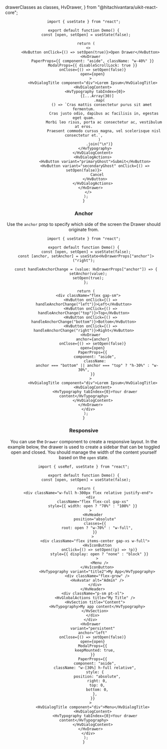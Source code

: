   drawerClasses as classes,
  HvDrawer,
} from "@hitachivantara/uikit-react-core";


<Header params={{ name: "Drawer", classes }} />

```tsx live
import { useState } from "react";

export default function Demo() {
  const [open, setOpen] = useState(false);

  return (
    <>
      <HvButton onClick={() => setOpen(true)}>Open Drawer</HvButton>
      <HvDrawer
        PaperProps={{ component: "aside", className: "w-40%" }}
        ModalProps={{ disableScrollLock: true }}
        onClose={() => setOpen(false)}
        open={open}
      >
        <HvDialogTitle component="div">Lorem Ipsum</HvDialogTitle>
        <HvDialogContent>
          <HvTypography tabIndex={0}>
            {[...Array(30)]
              .map(
                () => `Cras mattis consectetur purus sit amet fermentum.
                  Cras justo odio, dapibus ac facilisis in, egestas eget quam.
                  Morbi leo risus, porta ac consectetur ac, vestibulum at eros.
                  Praesent commodo cursus magna, vel scelerisque nisl consectetur et.`,
              )
              .join("\n")}
          </HvTypography>
        </HvDialogContent>
        <HvDialogActions>
          <HvButton variant="primaryGhost">Submit</HvButton>
          <HvButton variant="secondaryGhost" onClick={() => setOpen(false)}>
            Cancel
          </HvButton>
        </HvDialogActions>
      </HvDrawer>
    </>
  );
}
```

### Anchor

Use the `anchor` prop to specify which side of the screen the Drawer should originate from.

```tsx live
import { useState } from "react";

export default function Demo() {
  const [open, setOpen] = useState(false);
  const [anchor, setAnchor] = useState<HvDrawerProps["anchor"]>("right");

  const handleAnchorChange = (value: HvDrawerProps["anchor"]) => {
    setAnchor(value);
    setOpen(true);
  };

  return (
    <div className="flex gap-sm">
      <HvButton onClick={() => handleAnchorChange("left")}>Left</HvButton>
      <HvButton onClick={() => handleAnchorChange("top")}>Top</HvButton>
      <HvButton onClick={() => handleAnchorChange("bottom")}>Bottom</HvButton>
      <HvButton onClick={() => handleAnchorChange("right")}>Right</HvButton>
      <HvDrawer
        anchor={anchor}
        onClose={() => setOpen(false)}
        open={open}
        PaperProps={{
          component: "aside",
          className:
            anchor === "bottom" || anchor === "top" ? "h-30%" : "w-30%",
        }}
      >
        <HvDialogTitle component="div">Lorem Ipsum</HvDialogTitle>
        <HvDialogContent>
          <HvTypography tabIndex={0}>Your drawer content</HvTypography>
        </HvDialogContent>
      </HvDrawer>
    </div>
  );
}
```

### Responsive

You can use the `Drawer` component to create a responsive layout. In the example below, the drawer is used to create a sidebar that can be toggled open and closed.
You should manage the width of the content yourself based on the `open` state.

```tsx live
import { useRef, useState } from "react";

export default function Demo() {
  const [open, setOpen] = useState(false);

  return (
    <div className="w-full h-300px flex relative justify-end">
      <div
        className="flex flex-col gap-xs"
        style={{ width: open ? "70%" : "100%" }}
      >
        <HvHeader
          position="absolute"
          classes={{
            root: open ? "w-70%" : "w-full",
          }}
        >
          <div className="flex items-center gap-xs w-full">
            <HvIconButton
              onClick={() => setOpen((p) => !p)}
              style={{ display: open ? "none" : "block" }}
            >
              <Menu />
            </HvIconButton>
            <HvTypography variant="title2">My App</HvTypography>
            <div className="flex-grow" />
            <HvAvatar alt="Admin" />
          </div>
        </HvHeader>
        <div className="p-sm pt-xl">
          <HvGlobalActions title="My Title" />
          <HvSection title="Content">
            <HvTypography>My app content</HvTypography>
          </HvSection>
        </div>
      </div>
      <HvDrawer
        variant="persistent"
        anchor="left"
        onClose={() => setOpen(false)}
        open={open}
        ModalProps={{
          keepMounted: true,
        }}
        PaperProps={{
          component: "aside",
          className: "w-[30%] h-full relative",
          style: {
            position: "absolute",
            right: 0,
            top: 0,
            bottom: 0,
          },
        }}
      >
        <HvDialogTitle component="div">Menu</HvDialogTitle>
        <HvDialogContent>
          <HvTypography tabIndex={0}>Your drawer content</HvTypography>
        </HvDialogContent>
      </HvDrawer>
    </div>
  );
}
```
